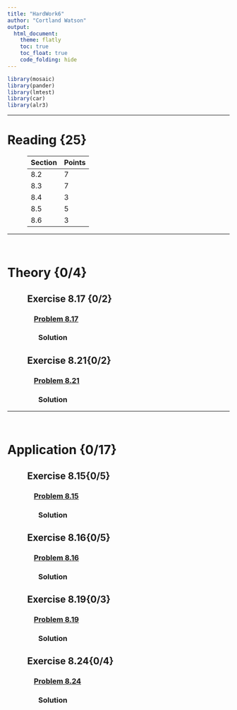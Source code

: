 ---
title: "HardWork6"
author: "Cortland Watson"
output: 
  html_document:
    theme: flatly
    toc: true
    toc_float: true
    code_folding: hide
---

```{r, include=FALSE}
library(mosaic)
library(pander)
library(lmtest)
library(car)
library(alr3)
```


<script type="text/javascript">
 function showhide(id) {
    var e = document.getElementById(id);
    e.style.display = (e.style.display == 'block') ? 'none' : 'block';
 }
</script>

<hr />

# Reading {25}
<div style="padding-left:45px;">
| Section  | Points |
|----------|--------|
|8.2       |   7       |      
|   8.3    |    7      |    
|      8.4 |     3     |
|8.5       |   5       |
|8.6       |    3      |

</div>

<hr/>
<br/>

<!-- #########################  Theory   ############################ -->

# Theory {0/4}

<!-- P R O B L E M     B E G I N S --> 

<div style="padding-left:45px;">
## Exercise  8.17 {0/2}

</div>

<div style="padding-left:60px;">
### <a href="javascript:showhide('Problem 8.17')">Problem 8.17</a>

<div id="Problem 8.17" style="display:none;">


</div>
</div>

<div style="padding-left:70px;">
<!-- Type Problem here -->

### Solution
<!-- Type Solution here -->


</div>

<!-- P R O B L E M    E N D S -->



<!-- P R O B L E M     B E G I N S --> 

<div style="padding-left:45px;">
## Exercise 8.21{0/2}
</div>

<div style="padding-left:60px;">
### <a href="javascript:showhide('Problem 8.21')">Problem 8.21</a>

<div id="Problem 8.21" style="display:none;">


</div>
</div>

<div style="padding-left:70px;">
<!-- Type Problem here -->

### Solution
<!-- Type Solution here -->

</div>

<!-- P R O B L E M    E N D S -->


<hr/>
<br/>

<!-- ######################### Application ############################ -->

# Application {0/17}

<!-- P R O B L E M     B E G I N S --> 

<div style="padding-left:45px;">
## Exercise 8.15{0/5}
</div>

<div style="padding-left:60px;">
### <a href="javascript:showhide('Problem 8.15')">Problem 8.15</a>

<div id="Problem 8.15" style="display:none;">

```{r, include=FALSE}
# It has to be merged from the 1.20 and 8.15 data files.
p1.20 <- read.table("http://www.stat.ufl.edu/~rrandles/sta4210/Rclassnotes/data/textdatasets/KutnerData/Chapter%20%201%20Data%20Sets/CH01PR20.txt", header=FALSE)
p8.15 <- read.table("http://www.stat.ufl.edu/~rrandles/sta4210/Rclassnotes/data/textdatasets/KutnerData/Chapter%20%208%20Data%20Sets/CH08PR15.txt", header=FALSE)
p15 <- cbind(p1.20,p8.15)
colnames(p15) <- c("Y","X1","X2")
```

Oh Yeah!

</div>
</div>

<div style="padding-left:70px;">
<!-- Type Problem here -->

### Solution
<!-- Type Solution here -->

</div>

<!-- P R O B L E M    E N D S -->

<!-- P R O B L E M     B E G I N S --> 

<div style="padding-left:45px;">
## Exercise 8.16{0/5}
</div>

<div style="padding-left:60px;">
### <a href="javascript:showhide('Problem 8.16')">Problem 8.16</a>

<div id="Problem 8.16" style="display:none;">

```{r, include=FALSE}
p1.19 <- read.table("http://www.stat.ufl.edu/~rrandles/sta4210/Rclassnotes/data/textdatasets/KutnerData/Chapter%20%201%20Data%20Sets/CH01PR19.txt", header=FALSE)
p8.16 <- read.table("http://www.stat.ufl.edu/~rrandles/sta4210/Rclassnotes/data/textdatasets/KutnerData/Chapter%20%208%20Data%20Sets/CH08PR16.txt", header=FALSE)
p16 <- cbind(p1.19,p8.16)
colnames(p16) <- c("Y","X1","X2")
```

Oh Yeah!

</div>
</div>

<div style="padding-left:70px;">
<!-- Type Problem here -->

### Solution
<!-- Type Solution here -->

</div>

<!-- P R O B L E M    E N D S -->

<!-- P R O B L E M     B E G I N S --> 

<div style="padding-left:45px;">
## Exercise 8.19{0/3}
</div>

<div style="padding-left:60px;">
### <a href="javascript:showhide('Problem 8.19')">Problem 8.19</a>

<div id="Problem 8.19" style="display:none;">

```{r, include=FALSE}
# Use data from above
```

Oh Yeah!

</div>
</div>

<div style="padding-left:70px;">
<!-- Type Problem here -->

### Solution
<!-- Type Solution here -->

</div>

<!-- P R O B L E M    E N D S -->


<!-- P R O B L E M     B E G I N S --> 

<div style="padding-left:45px;">
## Exercise 8.24{0/4}
</div>

<div style="padding-left:60px;">
### <a href="javascript:showhide('Problem 8.24')">Problem 8.24</a>

<div id="Problem 8.24" style="display:none;">

```{r, include=FALSE}
p24 <- read.table("http://www.stat.ufl.edu/~rrandles/sta4210/Rclassnotes/data/textdatasets/KutnerData/Chapter%20%208%20Data%20Sets/CH08PR24.txt", header=FALSE)
colnames(p24) <- c("Y","X1","X2")
```

Oh Yeah!

</div>
</div>

<div style="padding-left:70px;">
<!-- Type Problem here -->

### Solution
<!-- Type Solution here -->

</div>

<!-- P R O B L E M    E N D S -->



</div>